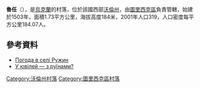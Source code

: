 {{coord|51|9|22|N|24|33|26|E|scale:30000|display=title}}

'''魯任'''（{{lang-uk|Ружин}}），是[[烏克蘭|烏克蘭]]的村落，位於該國西部[[沃倫州|沃倫州]]，由[[圖里西克區|圖里西克區]]負責管轄，始建於1503年，面積1.73平方公里，海拔高度184米，2001年人口319，人口密度每平方公里184.07人。

==參考資料==
* [http://weather.in.ua/ua/volynskaja/22972 Погода в селі Ружин] {{Wayback|url=http://weather.in.ua/ua/volynskaja/22972 |date=20111219102854 }}
* [http://www.day.kiev.ua/20044/ У ювілей — з руїнами?]

[[Category:沃倫州村落|Category:沃倫州村落]]
[[Category:圖里西克區村落|Category:圖里西克區村落]]


{{Volyn-geo-stub}}